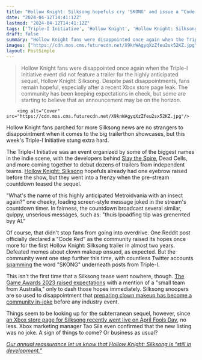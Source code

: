 ```yaml
---
title: "Hollow Knight: Silksong hopefuls cry 'SKONG' and issue a “Code Red” alert after indie showcase mentions the sequel, only to have the Metroidvania no-show yet again"
date: "2024-04-12T14:41:12Z"
lastmod: "2024-04-12T14:41:12Z"
tags: ['Triple-I Initiative', 'Hollow Knight', 'Hollow Knight: Silksong', 'Slay the Spire', 'Dead Cells', 'Metroidvania']
draft: false
summary: "Hollow Knight fans were disappointed once again when the Triple-I Initiative event did not feature a trailer for the highly anticipated sequel, Hollow Knight: Silksong. Despite past disappointments, fans remain hopeful, especially after a recent Xbox store page leak. The community has been keeping expectations in check, but some are starting to believe that an announcement may be on the horizon."
images: ["https://cdn.mos.cms.futurecdn.net/X9knWAgyqXzZfeu2sx52KZ.jpg"]
layout: PostSimple
---
```

> Hollow Knight fans were disappointed once again when the Triple-I Initiative event did not feature a trailer for the highly anticipated sequel, Hollow Knight: Silksong. Despite past disappointments, fans remain hopeful, especially after a recent Xbox store page leak. The community has been keeping expectations in check, but some are starting to believe that an announcement may be on the horizon.


        <img alt="Cover" src="https://cdn.mos.cms.futurecdn.net/X9knWAgyqXzZfeu2sx52KZ.jpg"/>
        
Hollow Knight fans parched for more Silksong news are no strangers to disappointment when it comes to the big trailerthon showcases, but this week's Triple-I Initiative stung extra hard.

The Triple-I Initiative was an event organized by some of the biggest names in the indie scene, with the developers behind [Slay the Spire](https://www.gamesradar.com/slay-the-spire-2-announced-the-roguelike-card-game-that-spawned-countless-deck-builders-gets-a-gorgeous-and-expanded-sequel-in-2025-with-new-class-necrobinder/), Dead Cells, and more coming together to debut dozens of trailers from independent teams. [Hollow Knight: Silksong](https://www.gamesradar.com/hollow-knight-silksong-guide/) hopefuls already had one eyebrow raised before the show, but they went into a frenzy when the pre-stream countdown teased the sequel.

"What's the name of this highly anticipated Metroidvania with an insect again?" one cheeky, loading screen-style message joked in the stream's countdown timer. In fairness, the countdown broadcast several similar, quippy, unserious messages, such as: "thuis lpoadfing tilp was grenerrted byy AI."

Of course, that didn't stop fans from going into overdrive. One Reddit post officially declared a "Code Red" as the community raised its hopes once more for the first Hollow Knight: Silksong trailer in almost two years. Defeated memes about clown makeup ensued, as expected. But the community went one step further this time, with countless Twitter accounts [spamming](https://www.reddit.com/r/Silksong/comments/1c1dfu0/no_harassment_no_threats_just_s_k_o_n_g_lets_keep/?utm_source=share&utm_medium=web2x&context=3) the word "SKONG" underneath posts from Triple-I.

This isn't the first time that a Silksong tease went nowhere, though. [The Game Awards 2023 raised expectations](https://www.gamesradar.com/hollow-knight-silksong-fans-got-their-hopes-up-at-the-mention-of-something-from-a-small-indie-team-from-australia-only-to-be-immediately-disappointed/) with a mention of a "small team from Australia," only to dash those hopes immediately. Silksong snoopers are so used to disappointment that [preparing clown makeup has become a community in-joke](https://www.gamesradar.com/defeated-hollow-knight-silksong-fans-are-keeping-expectations-in-check-for-the-nintendo-direct-partner-showcase-i-have-run-out-of-clown-makeup-long-ago/) before any industry event.

Things seem to be looking up for the subterranean sequel, however, since [an Xbox store page for Silksong recently went live on April Fools Day](https://www.gamesradar.com/chaos-reigns-as-new-hollow-knight-silksong-store-page-found-on-april-1-of-all-days-xbox-marketing-exec-says-its-not-a-joke/), no less. Xbox marketing manager Tao Sila even confirmed that the new listing was no joke. A sign of things to come? Or business as usual?

[<em>Our annual reassurance let us know that Hollow Knight: Silksong is “still in development.”</em>](https://www.gamesradar.com/your-annual-hollow-knight-silksong-reassurance-or-copium-is-here-as-the-metroidvania-sequel-is-still-in-development-after-going-mia-for-two-years/)
        